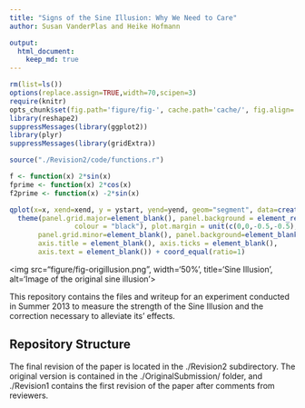 ```yaml
---
title: "Signs of the Sine Illusion: Why We Need to Care"
author: Susan VanderPlas and Heike Hofmann

output: 
  html_document:
    keep_md: true
---
```


```r
rm(list=ls())
options(replace.assign=TRUE,width=70,scipen=3)
require(knitr)
opts_chunk$set(fig.path='figure/fig-', cache.path='cache/', fig.align='center', fig.width=5, fig.height=5, fig.show='hold', par=TRUE, cache=TRUE, concordance=TRUE, autodep=TRUE)
library(reshape2)
suppressMessages(library(ggplot2))
library(plyr)
suppressMessages(library(gridExtra))

source("./Revision2/code/functions.r")

```

```r
f <- function(x) 2*sin(x)
fprime <- function(x) 2*cos(x)
f2prime <- function(x) -2*sin(x)

qplot(x=x, xend=xend, y = ystart, yend=yend, geom="segment", data=createSine(40, 1, f=f, fprime=fprime, f2prime)) +
  theme(panel.grid.major=element_blank(), panel.background = element_rect(fill = "white", 
                colour = "black"), plot.margin = unit(c(0,0,-0.5,-0.5), "cm"), 
       panel.grid.minor=element_blank(), panel.background=element_blank(),
       axis.title = element_blank(), axis.ticks = element_blank(), 
       axis.text = element_blank()) + coord_equal(ratio=1)
```

<div align='center'><img src="figure/fig-origillusion.png", width='50%', title='Sine Illusion', alt='Image of the original sine illusion'></div>

This repository contains the files and writeup for an experiment conducted in Summer 2013 to measure the strength of the Sine Illusion and the correction necessary to alleviate its' effects. 

## Repository Structure

The final revision of the paper is located in the ./Revision2 subdirectory. The original version is contained in the ./OriginalSubmission/ folder, and ./Revision1 contains the first revision of the paper after comments from reviewers. 